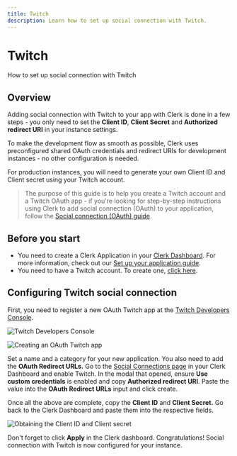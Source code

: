 ---
title: Twitch
description: Learn how to set up social connection with Twitch.
---

# Twitch

How to set up social connection with Twitch

## Overview

Adding social connection with Twitch to your app with Clerk is done in a few steps - you only need to set the **Client ID**, **Client Secret** and **Authorized redirect URI** in your instance settings.

To make the development flow as smooth as possible, Clerk uses preconfigured shared OAuth credentials and redirect URIs for development instances - no other configuration is needed.

For production instances, you will need to generate your own Client ID and Client secret using your Twitch account.

> The purpose of this guide is to help you create a Twitch account and a Twitch OAuth app - if you're looking for step-by-step instructions using Clerk to add social connection (OAuth) to your application, follow the [Social connection (OAuth) guide](/docs/authentication/social-connections/oauth).

## Before you start

- You need to create a Clerk Application in your [Clerk Dashboard](https://dashboard.clerk.dev/). For more information, check out our [Set up your application guide](/docs/quickstarts/setup-clerk).
- You need to have a Twitch account. To create one, [click here](https://www.twitch.tv/).

## Configuring Twitch social connection

First, you need to register a new OAuth Twitch app at the [Twitch Developers Console](https://dev.twitch.tv/console).

![Twitch Developers Console](/docs/images/authentication-providers/twitch/60b259e594ef1713f40f59cd433880811915915b-1912x511.png)

![Creating an OAuth Twitch app](/docs/images/authentication-providers/twitch/b23861d81906f6e2feedd314c520dc3b0d744d70-1891x757.png)

Set a name and a category for your new application. You also need to add the **OAuth Redirect URLs.** Go to the [Social Connections page](https://dashboard.clerk.dev/last-active?path=authentication/social) in your Clerk Dashboard and enable Twitch. In the modal that opened, ensure **Use custom credentials** is enabled and copy **Authorized redirect URI**. Paste the value into the **OAuth Redirect URLs** input and click create.

Once all the above are complete, copy the **Client ID** and **Client Secret.** Go back to the Clerk Dashboard and paste them into the respective fields.

![Obtaining the Client ID and Client secret](/docs/images/authentication-providers/twitch/b13fd18936b6cfd4012784fbb044cd7a27afb5c1-1270x729.png)

Don't forget to click **Apply** in the Clerk dashboard. Congratulations! Social connection with Twitch is now configured for your instance.